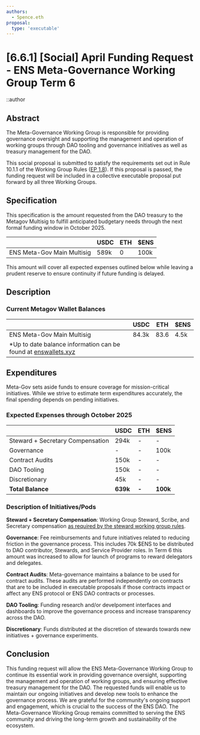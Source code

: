 ```yaml
---
authors:
  - 5pence.eth
proposal:
  type: 'executable'
---
```


# [6.6.1] [Social] April Funding Request - ENS Meta-Governance Working Group Term 6

::author

## Abstract

The Meta-Governance Working Group is responsible for providing governance oversight and supporting the management and operation of working groups through DAO tooling and governance initiatives as well as treasury management for the DAO.

This social proposal is submitted to satisfy the requirements set out in Rule 10.1.1 of the Working Group Rules ([EP 1.8](https://docs.ens.domains/v/governance/governance-proposals/term-1/ep12-working-group-rules)). If this proposal is passed, the funding request will be included in a collective executable proposal put forward by all three Working Groups.

## Specification

This specification is the amount requested from the DAO treasury to the Metagov Multisig to fulfill anticipated budgetary needs through the next formal funding window in October 2025.

|                            | USDC | ETH | $ENS |
| -------------------------- | ---- | --- | ---- |
| ENS Meta-Gov Main Multisig | 589k | 0   | 100k |

This amount will cover all expected expenses outlined below while leaving a prudent reserve to ensure continuity if future funding is delayed.

## Description

### Current Metagov Wallet Balances

|                                                                                           | USDC  | ETH  | $ENS |
| ----------------------------------------------------------------------------------------- | ----- | ---- | ---- |
| ENS Meta-Gov Main Multisig                                                                | 84.3k | 83.6 | 4.5k |
| \*Up to date balance information can be found at [enswallets.xyz](https://enswallets.xyz) |       |      |      |

## Expenditures

Meta-Gov sets aside funds to ensure coverage for mission-critical initiatives. While we strive to estimate term expenditures accurately, the final spending depends on pending initiatives.

### Expected Expenses through October 2025

|                                  | USDC     | ETH   | $ENS     |
| -------------------------------- | -------- | ----- | -------- |
| Steward + Secretary Compensation | 294k     | -     | -        |
| Governance                       | -        | -     | 100k     |
| Contract Audits                  | 150k     | -     | -        |
| DAO Tooling                      | 150k     | -     | -        |
| Discretionary                    | 45k      | -     | -        |
| **Total Balance**                | **639k** | **-** | **100k** |

### Description of Initiatives/Pods

**Steward + Secretary Compensation**: Working Group Steward, Scribe, and Secretary compensation [as required by the steward working group rules](https://snapshot.box/#/s:ens.eth/proposal/0x88de13f2f088390262d1d5e7db9ddff5a74d0b878fedf590a0448c32692078ba).

**Governance**: Fee reimbursements and future initiatives related to reducing friction in the governance process. This includes 70k $ENS to be distributed to DAO contributor, Stewards, and Service Provider roles. In Term 6 this amount was increased to allow for launch of programs to reward delegators and delegates.

**Contract Audits**: Meta-governance maintains a balance to be used for contract audits. These audits are performed independently on contracts that are to be included in executable proposals if those contracts impact or affect any ENS protocol or ENS DAO contracts or processes.

**DAO Tooling**: Funding research and/or develpoment interfaces and dashboards to improve the governance process and increase transparency across the DAO.

**Discretionary**: Funds distributed at the discretion of stewards towards new initiatives + governance experiments.

## Conclusion

This funding request will allow the ENS Meta-Governance Working Group to continue its essential work in providing governance oversight, supporting the management and operation of working groups, and ensuring effective treasury management for the DAO. The requested funds will enable us to maintain our ongoing initiatives and develop new tools to enhance the governance process. We are grateful for the community's ongoing support and engagement, which is crucial to the success of the ENS DAO. The Meta-Governance Working Group remains committed to serving the ENS community and driving the long-term growth and sustainability of the ecosystem.
